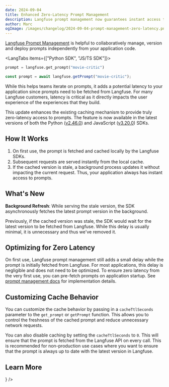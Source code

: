 ```yaml
---
date: 2024-09-04
title: Enhanced Zero-Latency Prompt Management
description: Langfuse prompt management now guarantees instant access to prompts after first use while refreshing the cached version in the background.
author: Marc
ogImage: /images/changelog/2024-09-04-prompt-management-zero-latency.png
---
```



<ChangelogHeader />

[Langfuse Prompt Management](/docs/prompts) is helpful to collaboratively manage, version and deploy prompts independently from your application code.

<LangTabs items={["Python SDK", "JS/TS SDK"]}>
<Tab>

```python
prompt = langfuse.get_prompt("movie-critic")
```

</Tab>
<Tab>

```ts
const prompt = await langfuse.getPrompt("movie-critic");
```

</Tab>
</Tabs>

While this helps teams iterate on prompts, it adds a potential latency to your application since prompts need to be fetched from Langfuse. For many Langfuse customers, latency is critical as it directly impacts the user experience of the experiences that they build.

This update enhances the existing caching mechanism to provide truly zero-latency access to prompts. The feature is now available in the latest versions of both the Python ([v2.46.0](https://github.com/langfuse/langfuse-python/releases/tag/v2.46.0)) and JavaScript ([v3.20.0](https://github.com/langfuse/langfuse-js/releases/tag/v3.20.0)) SDKs.

## How It Works

1. On first use, the prompt is fetched and cached locally by the Langfuse SDKs.
2. Subsequent requests are served instantly from the local cache.
3. If the cached version is stale, a background process updates it without impacting the current request. Thus, your application always has instant access to prompts.

## What's New

**Background Refresh**: While serving the stale version, the SDK asynchronously fetches the latest prompt version in the background.

Previously, if the cached version was stale, the SDK would wait for the latest version to be fetched from Langfuse. While this delay is usually minimal, it is unnecessary and thus we've removed it.

## Optimizing for Zero Latency

On first use, Langfuse prompt management still adds a small delay while the prompt is initially fetched from Langfuse. For most applications, this delay is negligible and does not need to be optimized. To ensure zero latency from the very first use, you can pre-fetch prompts on application startup. See [prompt management docs](/docs/prompts) for implementation details.

## Customizing Cache Behavior

You can customize the cache behavior by passing in a `cacheTtlSeconds` parameter to the `get_prompt` or `getPrompt` function. This allows you to control the freshness of the cached prompt and reduce unnecessary network requests.

You can also disable caching by setting the `cacheTtlSeconds` to `0`. This will ensure that the prompt is fetched from the Langfuse API on every call. This is recommended for non-production use cases where you want to ensure that the prompt is always up to date with the latest version in Langfuse.

## Learn More


<Cards num={2}>
  <Card
    title="Documentation"
    href="/docs/prompts/get-started"
    icon={<Book />}
  />
</Cards>
